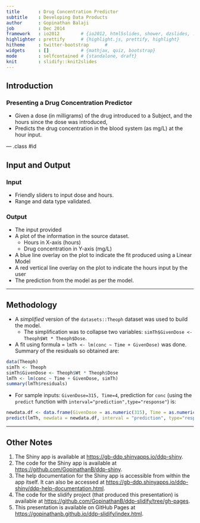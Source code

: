 ```yaml
---
title       : Drug Concentration Predictor
subtitle    : Developing Data Products
author      : Gopinathan Balaji
job         : Dec 2014
framework   : io2012        # {io2012, html5slides, shower, dzslides, ...}
highlighter : prettify      # {highlight.js, prettify, highlight}
hitheme     : twitter-bootstrap      # 
widgets     : []            # {mathjax, quiz, bootstrap}
mode        : selfcontained # {standalone, draft}
knit        : slidify::knit2slides
---
```


## Introduction

### Presenting a Drug Concentration Predictor
- Given a dose (in milligrams) of the drug introduced to a Subject,
and the hours since the dose was introduced,
- Predicts the drug concentration in the blood system (as mg/L) at the
hour input.



--- .class #id 

## Input and Output

### Input
- Friendly sliders to input dose and hours. 
- Range and data type validated.

### Output
- The input provided
- A plot of the information in the source dataset.
    - Hours in X-axis (hours)
    - Drug concentration in Y-axis (mg/L)
- A blue line overlay on the plot to indicate the fit produced using a Linear Model
- A red vertical line overlay on the plot to indicate the hours input by the user
- The prediction from the model as per the model.

---

## Methodology

- A *simplified* version of the `datasets::Theoph` dataset was used to build the model. 
    - The simplification was to collapse two variables: `simTh$GivenDose <- Theoph$Wt * Theoph$Dose`.

- A fit using formula = `lmTh <- lm(conc ~ Time + GivenDose)` was done. Summary of the residuals so obtained are:
``` r
data(Theoph)
simTh <- Theoph
simTh$GivenDose <- Theoph$Wt * Theoph$Dose
lmTh <- lm(conc ~ Time + GivenDose, simTh)
summary(lmTh$residuals)
```

- For sample inputs: `GivenDose=315, Time=4`, prediction for `conc` (using the `predict` function with `interval="prediction",type="response"`) is:

``` r
newdata.df <- data.frame(GivenDose = as.numeric(315), Time = as.numeric(4))
predict(lmTh, newdata = newdata.df, interval = "prediction", type="response")
```

---

## Other Notes

1. The Shiny app is available at <https://gb-ddp.shinyapps.io/ddp-shiny>.
2. The code for the Shiny app is available at <https://github.com/GopinathanB/ddp-shiny>.
3. The help documentation for the Shiny app is accessible from within the app itself. It can also be accessed at <https://gb-ddp.shinyapps.io/ddp-shiny/ddp-help-documentation.html>.
4. The code for the slidify project (that produced this presentation) is available at <https://github.com/GopinathanB/ddp-slidify/tree/gh-pages>.
5. This presentation is available on GitHub Pages at <https://gopinathanb.github.io/ddp-slidify/index.html>.
